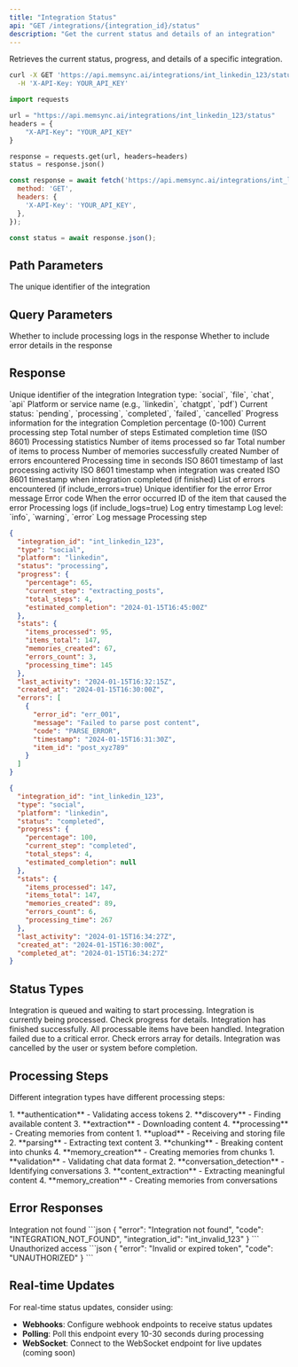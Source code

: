 ```yaml
---
title: "Integration Status"
api: "GET /integrations/{integration_id}/status"
description: "Get the current status and details of an integration"
---
```


Retrieves the current status, progress, and details of a specific integration.

<RequestExample>

```bash cURL
curl -X GET 'https://api.memsync.ai/integrations/int_linkedin_123/status' \
  -H 'X-API-Key: YOUR_API_KEY'
```

```python Python
import requests

url = "https://api.memsync.ai/integrations/int_linkedin_123/status"
headers = {
    "X-API-Key": "YOUR_API_KEY"
}

response = requests.get(url, headers=headers)
status = response.json()
```

```javascript JavaScript
const response = await fetch('https://api.memsync.ai/integrations/int_linkedin_123/status', {
  method: 'GET',
  headers: {
    'X-API-Key': 'YOUR_API_KEY',
  },
});

const status = await response.json();
```

</RequestExample>

## Path Parameters

<ParamField path="integration_id" type="string" required>
  The unique identifier of the integration
</ParamField>

## Query Parameters

<ParamField query="include_logs" type="boolean" default="false">
  Whether to include processing logs in the response
</ParamField>

<ParamField query="include_errors" type="boolean" default="true">
  Whether to include error details in the response
</ParamField>

## Response

<ResponseField name="integration_id" type="string">
  Unique identifier of the integration
</ResponseField>

<ResponseField name="type" type="string">
  Integration type: `social`, `file`, `chat`, `api`
</ResponseField>

<ResponseField name="platform" type="string">
  Platform or service name (e.g., `linkedin`, `chatgpt`, `pdf`)
</ResponseField>

<ResponseField name="status" type="string">
  Current status: `pending`, `processing`, `completed`, `failed`, `cancelled`
</ResponseField>

<ResponseField name="progress" type="object">
  Progress information for the integration
  
  <Expandable title="Progress Details">
    <ResponseField name="percentage" type="number">
      Completion percentage (0-100)
    </ResponseField>
    <ResponseField name="current_step" type="string">
      Current processing step
    </ResponseField>
    <ResponseField name="total_steps" type="number">
      Total number of steps
    </ResponseField>
    <ResponseField name="estimated_completion" type="string">
      Estimated completion time (ISO 8601)
    </ResponseField>
  </Expandable>
</ResponseField>

<ResponseField name="stats" type="object">
  Processing statistics
  
  <Expandable title="Statistics">
    <ResponseField name="items_processed" type="number">
      Number of items processed so far
    </ResponseField>
    <ResponseField name="items_total" type="number">
      Total number of items to process
    </ResponseField>
    <ResponseField name="memories_created" type="number">
      Number of memories successfully created
    </ResponseField>
    <ResponseField name="errors_count" type="number">
      Number of errors encountered
    </ResponseField>
    <ResponseField name="processing_time" type="number">
      Processing time in seconds
    </ResponseField>
  </Expandable>
</ResponseField>

<ResponseField name="last_activity" type="string">
  ISO 8601 timestamp of last processing activity
</ResponseField>

<ResponseField name="created_at" type="string">
  ISO 8601 timestamp when integration was created
</ResponseField>

<ResponseField name="completed_at" type="string">
  ISO 8601 timestamp when integration completed (if finished)
</ResponseField>

<ResponseField name="errors" type="array">
  List of errors encountered (if include_errors=true)
  
  <Expandable title="Error Details">
    <ResponseField name="error_id" type="string">
      Unique identifier for the error
    </ResponseField>
    <ResponseField name="message" type="string">
      Error message
    </ResponseField>
    <ResponseField name="code" type="string">
      Error code
    </ResponseField>
    <ResponseField name="timestamp" type="string">
      When the error occurred
    </ResponseField>
    <ResponseField name="item_id" type="string">
      ID of the item that caused the error
    </ResponseField>
  </Expandable>
</ResponseField>

<ResponseField name="logs" type="array">
  Processing logs (if include_logs=true)
  
  <Expandable title="Log Entries">
    <ResponseField name="timestamp" type="string">
      Log entry timestamp
    </ResponseField>
    <ResponseField name="level" type="string">
      Log level: `info`, `warning`, `error`
    </ResponseField>
    <ResponseField name="message" type="string">
      Log message
    </ResponseField>
    <ResponseField name="step" type="string">
      Processing step
    </ResponseField>
  </Expandable>
</ResponseField>

<ResponseExample>

```json Processing Response
{
  "integration_id": "int_linkedin_123",
  "type": "social",
  "platform": "linkedin",
  "status": "processing",
  "progress": {
    "percentage": 65,
    "current_step": "extracting_posts",
    "total_steps": 4,
    "estimated_completion": "2024-01-15T16:45:00Z"
  },
  "stats": {
    "items_processed": 95,
    "items_total": 147,
    "memories_created": 67,
    "errors_count": 3,
    "processing_time": 145
  },
  "last_activity": "2024-01-15T16:32:15Z",
  "created_at": "2024-01-15T16:30:00Z",
  "errors": [
    {
      "error_id": "err_001",
      "message": "Failed to parse post content",
      "code": "PARSE_ERROR",
      "timestamp": "2024-01-15T16:31:30Z",
      "item_id": "post_xyz789"
    }
  ]
}
```

```json Completed Response
{
  "integration_id": "int_linkedin_123",
  "type": "social", 
  "platform": "linkedin",
  "status": "completed",
  "progress": {
    "percentage": 100,
    "current_step": "completed",
    "total_steps": 4,
    "estimated_completion": null
  },
  "stats": {
    "items_processed": 147,
    "items_total": 147,
    "memories_created": 89,
    "errors_count": 6,
    "processing_time": 267
  },
  "last_activity": "2024-01-15T16:34:27Z",
  "created_at": "2024-01-15T16:30:00Z",
  "completed_at": "2024-01-15T16:34:27Z"
}
```

</ResponseExample>

## Status Types

<Accordion title="Pending">
  Integration is queued and waiting to start processing.
</Accordion>

<Accordion title="Processing">
  Integration is currently being processed. Check progress for details.
</Accordion>

<Accordion title="Completed">
  Integration has finished successfully. All processable items have been handled.
</Accordion>

<Accordion title="Failed">
  Integration failed due to a critical error. Check errors array for details.
</Accordion>

<Accordion title="Cancelled">
  Integration was cancelled by the user or system before completion.
</Accordion>

## Processing Steps

Different integration types have different processing steps:

<Accordion title="Social Media Integration">
  1. **authentication** - Validating access tokens
  2. **discovery** - Finding available content
  3. **extraction** - Downloading content
  4. **processing** - Creating memories from content
</Accordion>

<Accordion title="File Integration">
  1. **upload** - Receiving and storing file
  2. **parsing** - Extracting text content
  3. **chunking** - Breaking content into chunks
  4. **memory_creation** - Creating memories from chunks
</Accordion>

<Accordion title="Chat Integration">
  1. **validation** - Validating chat data format
  2. **conversation_detection** - Identifying conversations
  3. **content_extraction** - Extracting meaningful content
  4. **memory_creation** - Creating memories from conversations
</Accordion>

## Error Responses

<ResponseField name="404" type="object">
  Integration not found
  ```json
  {
    "error": "Integration not found",
    "code": "INTEGRATION_NOT_FOUND",
    "integration_id": "int_invalid_123"
  }
  ```
</ResponseField>

<ResponseField name="401" type="object">
  Unauthorized access
  ```json
  {
    "error": "Invalid or expired token",
    "code": "UNAUTHORIZED"
  }
  ```
</ResponseField>

## Real-time Updates

For real-time status updates, consider using:
- **Webhooks**: Configure webhook endpoints to receive status updates
- **Polling**: Poll this endpoint every 10-30 seconds during processing
- **WebSocket**: Connect to the WebSocket endpoint for live updates (coming soon) 